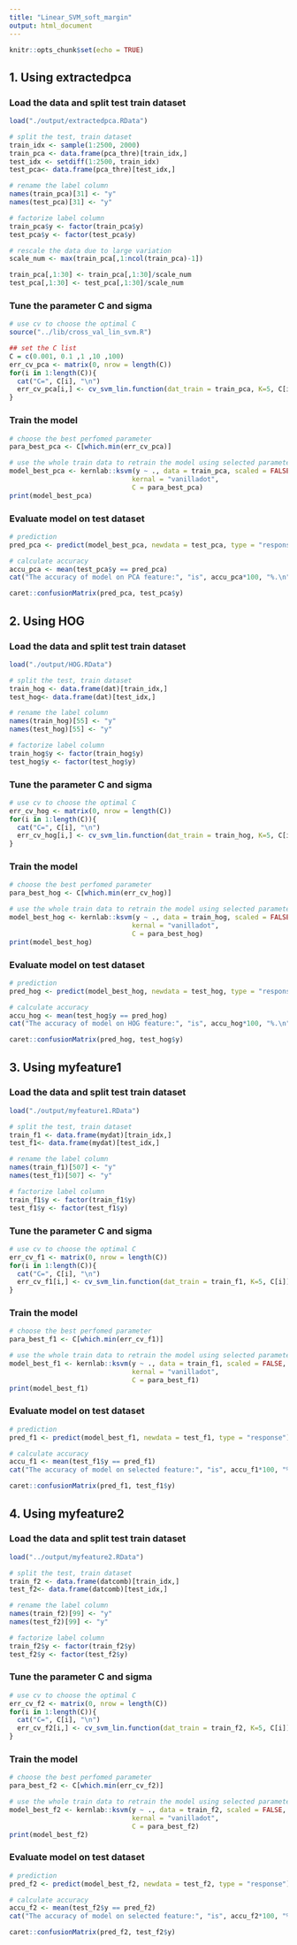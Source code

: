 ```yaml
---
title: "Linear_SVM_soft_margin"
output: html_document
---
```


```r
knitr::opts_chunk$set(echo = TRUE)
```

## 1. Using extractedpca
### Load the data and split test train dataset

```r
load("./output/extractedpca.RData")

# split the test, train dataset
train_idx <- sample(1:2500, 2000)
train_pca <- data.frame(pca_thre)[train_idx,]
test_idx <- setdiff(1:2500, train_idx)
test_pca<- data.frame(pca_thre)[test_idx,]

# rename the label column
names(train_pca)[31] <- "y"
names(test_pca)[31] <- "y"

# factorize label column
train_pca$y <- factor(train_pca$y)
test_pca$y <- factor(test_pca$y)

# rescale the data due to large variation
scale_num <- max(train_pca[,1:ncol(train_pca)-1])

train_pca[,1:30] <- train_pca[,1:30]/scale_num
test_pca[,1:30] <- test_pca[,1:30]/scale_num

```

### Tune the parameter C and sigma

```r
# use cv to choose the optimal C
source("../lib/cross_val_lin_svm.R")

## set the C list
C = c(0.001, 0.1 ,1 ,10 ,100)
err_cv_pca <- matrix(0, nrow = length(C))
for(i in 1:length(C)){
  cat("C=", C[i], "\n")
  err_cv_pca[i,] <- cv_svm_lin.function(dat_train = train_pca, K=5, C[i])
}
```

### Train the model

```r
# choose the best perfomed parameter
para_best_pca <- C[which.min(err_cv_pca)]

# use the whole train data to retrain the model using selected parameter
model_best_pca <- kernlab::ksvm(y ~ ., data = train_pca, scaled = FALSE,
                               kernal = "vanilladot", 
                               C = para_best_pca)
print(model_best_pca)
```

### Evaluate model on test dataset

```r
# prediction
pred_pca <- predict(model_best_pca, newdata = test_pca, type = "response")

# calculate accuracy
accu_pca <- mean(test_pca$y == pred_pca)
cat("The accuracy of model on PCA feature:", "is", accu_pca*100, "%.\n")

caret::confusionMatrix(pred_pca, test_pca$y)
```


## 2. Using HOG
### Load the data and split test train dataset

```r
load("./output/HOG.RData")

# split the test, train dataset
train_hog <- data.frame(dat)[train_idx,]
test_hog<- data.frame(dat)[test_idx,]

# rename the label column
names(train_hog)[55] <- "y"
names(test_hog)[55] <- "y"

# factorize label column
train_hog$y <- factor(train_hog$y)
test_hog$y <- factor(test_hog$y)


```

### Tune the parameter C and sigma

```r
# use cv to choose the optimal C
err_cv_hog <- matrix(0, nrow = length(C))
for(i in 1:length(C)){
  cat("C=", C[i], "\n")
  err_cv_hog[i,] <- cv_svm_lin.function(dat_train = train_hog, K=5, C[i])
}
```

### Train the model

```r
# choose the best perfomed parameter
para_best_hog <- C[which.min(err_cv_hog)]

# use the whole train data to retrain the model using selected parameter
model_best_hog <- kernlab::ksvm(y ~ ., data = train_hog, scaled = FALSE,
                               kernal = "vanilladot", 
                               C = para_best_hog)
print(model_best_hog)
```

### Evaluate model on test dataset

```r
# prediction
pred_hog <- predict(model_best_hog, newdata = test_hog, type = "response")

# calculate accuracy
accu_hog <- mean(test_hog$y == pred_hog)
cat("The accuracy of model on HOG feature:", "is", accu_hog*100, "%.\n")

caret::confusionMatrix(pred_hog, test_hog$y)
```


## 3. Using myfeature1
### Load the data and split test train dataset

```r
load("./output/myfeature1.RData")

# split the test, train dataset
train_f1 <- data.frame(mydat)[train_idx,]
test_f1<- data.frame(mydat)[test_idx,]

# rename the label column
names(train_f1)[507] <- "y"
names(test_f1)[507] <- "y"

# factorize label column
train_f1$y <- factor(train_f1$y)
test_f1$y <- factor(test_f1$y)


```

### Tune the parameter C and sigma

```r
# use cv to choose the optimal C
err_cv_f1 <- matrix(0, nrow = length(C))
for(i in 1:length(C)){
  cat("C=", C[i], "\n")
  err_cv_f1[i,] <- cv_svm_lin.function(dat_train = train_f1, K=5, C[i])
}


```

### Train the model

```r
# choose the best perfomed parameter
para_best_f1 <- C[which.min(err_cv_f1)]

# use the whole train data to retrain the model using selected parameter
model_best_f1 <- kernlab::ksvm(y ~ ., data = train_f1, scaled = FALSE,
                               kernal = "vanilladot", 
                               C = para_best_f1)
print(model_best_f1)
```

### Evaluate model on test dataset

```r
# prediction
pred_f1 <- predict(model_best_f1, newdata = test_f1, type = "response")

# calculate accuracy
accu_f1 <- mean(test_f1$y == pred_f1)
cat("The accuracy of model on selected feature:", "is", accu_f1*100, "%.\n")

caret::confusionMatrix(pred_f1, test_f1$y)
```

## 4. Using myfeature2
### Load the data and split test train dataset

```r
load("../output/myfeature2.RData")

# split the test, train dataset
train_f2 <- data.frame(datcomb)[train_idx,]
test_f2<- data.frame(datcomb)[test_idx,]

# rename the label column
names(train_f2)[99] <- "y"
names(test_f2)[99] <- "y"

# factorize label column
train_f2$y <- factor(train_f2$y)
test_f2$y <- factor(test_f2$y)

```

### Tune the parameter C and sigma

```r
# use cv to choose the optimal C
err_cv_f2 <- matrix(0, nrow = length(C))
for(i in 1:length(C)){
  cat("C=", C[i], "\n")
  err_cv_f2[i,] <- cv_svm_lin.function(dat_train = train_f2, K=5, C[i])
}


```

### Train the model

```r
# choose the best perfomed parameter
para_best_f2 <- C[which.min(err_cv_f2)]

# use the whole train data to retrain the model using selected parameter
model_best_f2 <- kernlab::ksvm(y ~ ., data = train_f2, scaled = FALSE,
                               kernal = "vanilladot", 
                               C = para_best_f2)
print(model_best_f2)
```

### Evaluate model on test dataset

```r
# prediction
pred_f2 <- predict(model_best_f2, newdata = test_f2, type = "response")

# calculate accuracy
accu_f2 <- mean(test_f2$y == pred_f2)
cat("The accuracy of model on selected feature:", "is", accu_f2*100, "%.\n")

caret::confusionMatrix(pred_f2, test_f2$y)
```




